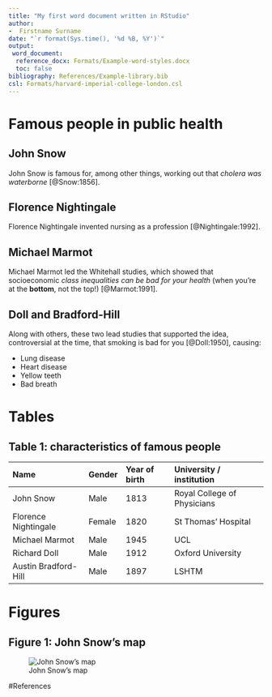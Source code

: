 ```yaml
---
title: "My first word document written in RStudio"
author:
-  Firstname Surname
date: "`r format(Sys.time(), '%d %B, %Y')`"
output:
 word_document: 
  reference_docx: Formats/Example-word-styles.docx
  toc: false
bibliography: References/Example-library.bib
csl: Formats/harvard-imperial-college-london.csl
---
```


# Famous people in public health  
## John Snow 

John Snow is famous for, among other things, working out that *cholera was waterborne* [@Snow:1856].

## Florence Nightingale 

Florence Nightingale invented nursing as a profession [@Nightingale:1992].

## Michael Marmot 

Michael Marmot led the Whitehall studies, which showed that socioeconomic *class inequalities can be bad for your health* (when you're at the **bottom**, not the top!) [@Marmot:1991]. 

## Doll and Bradford-Hill

Along with others, these two lead studies that supported the idea, controversial at the time, that smoking is bad for you [@Doll:1950], causing: 

- Lung disease 
- Heart disease
- Yellow teeth
- Bad breath 

# Tables 
## Table 1: characteristics of famous people

| Name | Gender | Year of birth  | University / institution  |
|:------|:--|:--|:--|
| John Snow | Male | 1813 | Royal College of Physicians |
| Florence Nightingale | Female | 1820 | St Thomas' Hospital |
| Michael Marmot | Male | 1945 | UCL |
| Richard Doll | Male | 1912 | Oxford University |
| Austin Bradford-Hill | Male | 1897 | LSHTM |

# Figures 
## Figure 1: John Snow's map

![John Snow's map](Images/1024px-Snow-cholera-map-1.jpg)

\pagebreak 

#References

